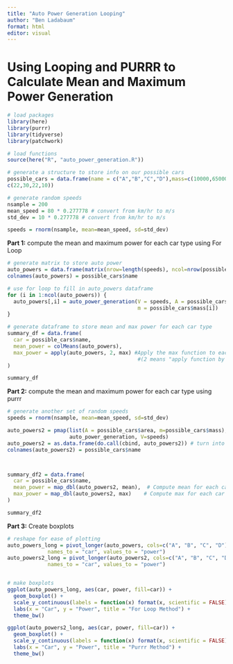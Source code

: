 ```yaml
---
title: "Auto Power Generation Looping"
author: "Ben Ladabaum"
format: html
editor: visual
---
```


# Using Looping and PURRR to Calculate Mean and Maximum Power Generation

```r
# load packages
library(here)
library(purrr)
library(tidyverse)
library(patchwork)
```

```r
# load functions
source(here("R", "auto_power_generation.R"))
```

```r
# generate a structure to store info on our possible cars
possible_cars = data.frame(name = c("A","B","C","D"),mass=c(10000,65000,38000,5000), area =
c(22,30,22,10))

```

```r
# generate random speeds
nsample = 200
mean_speed = 80 * 0.277778 # convert from km/hr to m/s
std_dev = 10 * 0.277778 # convert from km/hr to m/s

speeds = rnorm(nsample, mean=mean_speed, sd=std_dev)
```

**Part 1:** compute the mean and maximum power for each car type using For Loop

```r
# generate matrix to store auto power
auto_powers = data.frame(matrix(nrow=length(speeds), ncol=nrow(possible_cars)))
colnames(auto_powers) = possible_cars$name

# use for loop to fill in auto_powers dataframe
for (i in 1:ncol(auto_powers)) {
  auto_powers[,i] = auto_power_generation(V = speeds, A = possible_cars$area[i],
                                          m = possible_cars$mass[i])
}

# generate dataframe to store mean and max power for each car type
summary_df = data.frame(
  car = possible_cars$name,
  mean_power = colMeans(auto_powers),
  max_power = apply(auto_powers, 2, max) #Apply the max function to each column 
                                          #(2 means "apply function by columns").
)

summary_df
```

**Part 2:** compute the mean and maximum power for each car type using purrr

```r
# generate another set of random speeds
speeds = rnorm(nsample, mean=mean_speed, sd=std_dev)

auto_powers2 = pmap(list(A = possible_cars$area, m=possible_cars$mass),
                    auto_power_generation, V=speeds)
auto_powers2 = as.data.frame(do.call(cbind, auto_powers2)) # turn into dataframe
colnames(auto_powers2) = possible_cars$name



summary_df2 = data.frame(
  car = possible_cars$name,
  mean_power = map_dbl(auto_powers2, mean),  # Compute mean for each car
  max_power = map_dbl(auto_powers2, max)    # Compute max for each car
)

summary_df2
```

**Part 3:** Create boxplots

```r
# reshape for ease of plotting
auto_powers_long = pivot_longer(auto_powers, cols=c("A", "B", "C", "D"), 
             names_to = "car", values_to = "power")
auto_powers2_long = pivot_longer(auto_powers2, cols=c("A", "B", "C", "D"), 
             names_to = "car", values_to = "power")


# make boxplots
ggplot(auto_powers_long, aes(car, power, fill=car)) +
  geom_boxplot() + 
  scale_y_continuous(labels = function(x) format(x, scientific = FALSE)) +
  labs(x = "Car", y = "Power", title = "For Loop Method") +
  theme_bw()

ggplot(auto_powers2_long, aes(car, power, fill=car)) +
  geom_boxplot() + 
  scale_y_continuous(labels = function(x) format(x, scientific = FALSE)) +
  labs(x = "Car", y = "Power", title = "Purrr Method") +
  theme_bw()


```
